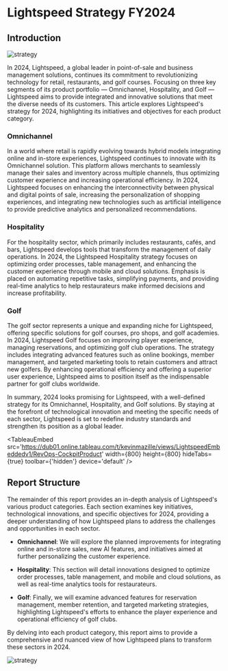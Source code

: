 
# Lightspeed Strategy FY2024

## Introduction

![strategy](https://costar.brightspotcdn.com/dims4/default/cfd9422/2147483647/strip/true/crop/880x548+0+0/resize/880x548!/quality/100/?url=http%3A%2F%2Fcostar-brightspot.s3.us-east-1.amazonaws.com%2F43%2F1a%2F894c7f194f4e8219e37e2ced462f%2Fscreen-shot-2022-02-15-at-2.36.43%20PM.jpg)

In 2024, Lightspeed, a global leader in point-of-sale and business management solutions, continues its commitment to revolutionizing technology for retail, restaurants, and golf courses. Focusing on three key segments of its product portfolio — Omnichannel, Hospitality, and Golf — Lightspeed aims to provide integrated and innovative solutions that meet the diverse needs of its customers. This article explores Lightspeed's strategy for 2024, highlighting its initiatives and objectives for each product category.

### Omnichannel

In a world where retail is rapidly evolving towards hybrid models integrating online and in-store experiences, Lightspeed continues to innovate with its Omnichannel solution. This platform allows merchants to seamlessly manage their sales and inventory across multiple channels, thus optimizing customer experience and increasing operational efficiency. In 2024, Lightspeed focuses on enhancing the interconnectivity between physical and digital points of sale, increasing the personalization of shopping experiences, and integrating new technologies such as artificial intelligence to provide predictive analytics and personalized recommendations.

### Hospitality

For the hospitality sector, which primarily includes restaurants, cafés, and bars, Lightspeed develops tools that transform the management of daily operations. In 2024, the Lightspeed Hospitality strategy focuses on optimizing order processes, table management, and enhancing the customer experience through mobile and cloud solutions. Emphasis is placed on automating repetitive tasks, simplifying payments, and providing real-time analytics to help restaurateurs make informed decisions and increase profitability.

### Golf

The golf sector represents a unique and expanding niche for Lightspeed, offering specific solutions for golf courses, pro shops, and golf academies. In 2024, Lightspeed Golf focuses on improving player experience, managing reservations, and optimizing golf club operations. The strategy includes integrating advanced features such as online bookings, member management, and targeted marketing tools to retain customers and attract new golfers. By enhancing operational efficiency and offering a superior user experience, Lightspeed aims to position itself as the indispensable partner for golf clubs worldwide.

In summary, 2024 looks promising for Lightspeed, with a well-defined strategy for its Omnichannel, Hospitality, and Golf solutions. By staying at the forefront of technological innovation and meeting the specific needs of each sector, Lightspeed is set to redefine industry standards and strengthen its position as a global leader.

<TableauEmbed
  src='https://dub01.online.tableau.com/t/kevinmazille/views/LightspeedEmbeddedv1/RevOps-CockpitProduct'
  width={800}
  height={800}
  hideTabs={true}
  toolbar={'hidden'}
  device='default'
/>

## Report Structure

The remainder of this report provides an in-depth analysis of Lightspeed's various product categories. Each section examines key initiatives, technological innovations, and specific objectives for 2024, providing a deeper understanding of how Lightspeed plans to address the challenges and opportunities in each sector.

- **Omnichannel**: We will explore the planned improvements for integrating online and in-store sales, new AI features, and initiatives aimed at further personalizing the customer experience.
  
- **Hospitality**: This section will detail innovations designed to optimize order processes, table management, and mobile and cloud solutions, as well as real-time analytics tools for restaurateurs.
  
- **Golf**: Finally, we will examine advanced features for reservation management, member retention, and targeted marketing strategies, highlighting Lightspeed's efforts to enhance the player experience and operational efficiency of golf clubs.

By delving into each product category, this report aims to provide a comprehensive and nuanced view of how Lightspeed plans to transform these sectors in 2024.

![strategy](https://images.unsplash.com/photo-1454165804606-c3d57bc86b40?q=80&w=2940&auto=format&fit=crop&ixlib=rb-4.0.3&ixid=M3wxMjA3fDB8MHxwaG90by1wYWdlfHx8fGVufDB8fHx8fA%3D%3D)